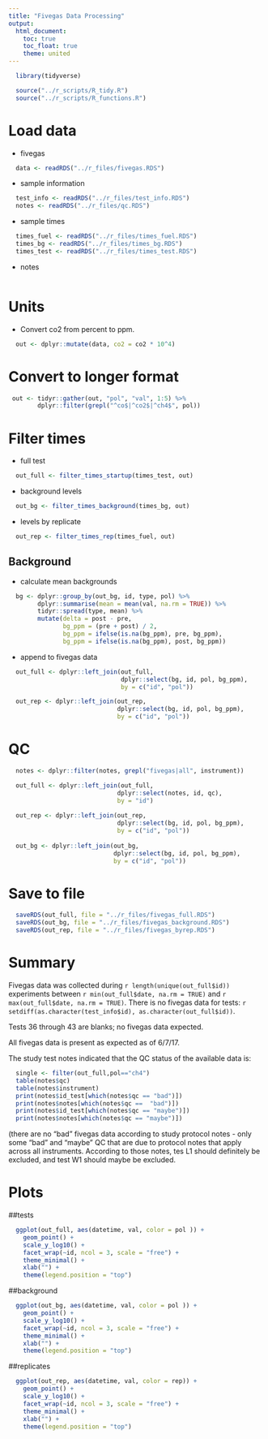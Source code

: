 ```yaml
---
title: "Fivegas Data Processing"
output:
  html_document:
    toc: true
    toc_float: true
    theme: united
---
```


```r
  library(tidyverse)
```

```r
  source("../r_scripts/R_tidy.R")
  source("../r_scripts/R_functions.R")
```

# Load data

* fivegas

```r
  data <- readRDS("../r_files/fivegas.RDS")
```

* sample information

```r
  test_info <- readRDS("../r_files/test_info.RDS")
  notes <- readRDS("../r_files/qc.RDS")
```

* sample times

```r
  times_fuel <- readRDS("../r_files/times_fuel.RDS")
  times_bg <- readRDS("../r_files/times_bg.RDS")
  times_test <- readRDS("../r_files/times_test.RDS")
```

* notes

```r
 
```

# Units

* Convert co2 from percent to ppm.

```r
  out <- dplyr::mutate(data, co2 = co2 * 10^4)
```

# Convert to longer format

```r
 out <- tidyr::gather(out, "pol", "val", 1:5) %>%
        dplyr::filter(grepl("^co$|^co2$|^ch4$", pol))
```

# Filter times

* full test

```r
  out_full <- filter_times_startup(times_test, out)
```

* background levels

```r
  out_bg <- filter_times_background(times_bg, out)
```

* levels by replicate

```r
  out_rep <- filter_times_rep(times_fuel, out)
```

## Background

* calculate mean backgrounds

```r
  bg <- dplyr::group_by(out_bg, id, type, pol) %>%
        dplyr::summarise(mean = mean(val, na.rm = TRUE)) %>%
        tidyr::spread(type, mean) %>%
        mutate(delta = post - pre,
               bg_ppm = (pre + post) / 2,
               bg_ppm = ifelse(is.na(bg_ppm), pre, bg_ppm),
               bg_ppm = ifelse(is.na(bg_ppm), post, bg_ppm))
```

* append to fivegas data

```r
  out_full <- dplyr::left_join(out_full,
                               dplyr::select(bg, id, pol, bg_ppm),
                               by = c("id", "pol"))

  out_rep <- dplyr::left_join(out_rep,
                              dplyr::select(bg, id, pol, bg_ppm),
                              by = c("id", "pol"))
```

# QC

```r
  notes <- dplyr::filter(notes, grepl("fivegas|all", instrument))

  out_full <- dplyr::left_join(out_full, 
                              dplyr::select(notes, id, qc),
                              by = "id")
  
  out_rep <- dplyr::left_join(out_rep,
                              dplyr::select(bg, id, pol, bg_ppm),
                              by = c("id", "pol"))
  
  out_bg <- dplyr::left_join(out_bg,
                             dplyr::select(bg, id, pol, bg_ppm),
                             by = c("id", "pol")) 
```

# Save to file

```r
  saveRDS(out_full, file = "../r_files/fivegas_full.RDS")
  saveRDS(out_bg, file = "../r_files/fivegas_background.RDS")
  saveRDS(out_rep, file = "../r_files/fivegas_byrep.RDS")
```

# Summary

Fivegas data was collected during `r length(unique(out_full$id))` experiments between `r min(out_full$date, na.rm = TRUE)` and `r max(out_full$date, na.rm = TRUE)`. There is no fivegas data for tests: `r setdiff(as.character(test_info$id), as.character(out_full$id))`.

Tests 36 through 43 are blanks; no fivegas data expected.

All fivegas data is present as expected as of 6/7/17. 

The study test notes indicated that the QC status of the available data is: 
```r
  single <- filter(out_full,pol=="ch4")
  table(notes$qc)
  table(notes$instrument)
  print(notes$id_test[which(notes$qc == "bad")])
  print(notes$notes[which(notes$qc ==  "bad")])
  print(notes$id_test[which(notes$qc == "maybe")])
  print(notes$notes[which(notes$qc == "maybe")])
```
(there are no "bad" fivegas data according to study protocol notes - only some "bad" and "maybe" QC that are due to protocol notes that apply across all instruments. According to those notes, tes L1 should definitely be excluded, and test W1 should maybe be excluded. 

# Plots

##tests

```r
  ggplot(out_full, aes(datetime, val, color = pol )) + 
    geom_point() +
    scale_y_log10() +
    facet_wrap(~id, ncol = 3, scale = "free") +
    theme_minimal() +
    xlab("") +
    theme(legend.position = "top")
```

##background

```r
  ggplot(out_bg, aes(datetime, val, color = pol )) + 
    geom_point() +
    scale_y_log10() +
    facet_wrap(~id, ncol = 3, scale = "free") +
    theme_minimal() +
    xlab("") +
    theme(legend.position = "top")
```

##replicates

```r
  ggplot(out_rep, aes(datetime, val, color = rep)) + 
    geom_point() +
    scale_y_log10() +
    facet_wrap(~id, ncol = 3, scale = "free") +
    theme_minimal() +
    xlab("") +
    theme(legend.position = "top")
```
